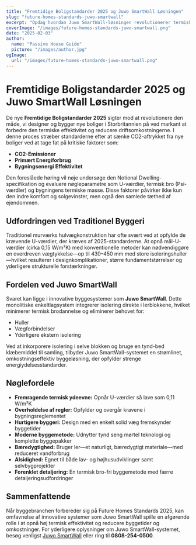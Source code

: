 ```yaml
---
title: "Fremtidige Boligstandarder 2025 og Juwo SmartWall Løsningen"
slug: "future-homes-standards-juwo-smartwall"
excerpt: "Opdag hvordan Juwo SmartWall-løsningen revolutionerer termisk effektivitet og bygningsstandarder for fremtidige boliger."
coverImage: "/images/future-homes-standards-juwo-smartwall.png"
date: "2025-02-03"
author:
  name: "Passive House Guide"
  picture: "/images/author.jpg"
ogImage:
  url: "/images/future-homes-standards-juwo-smartwall.png"
---
```


# Fremtidige Boligstandarder 2025 og Juwo SmartWall Løsningen

De nye **Fremtidige Boligstandarder 2025** sigter mod at revolutionere den måde, vi designer og bygger nye boliger i Storbritannien på ved markant at forbedre den termiske effektivitet og reducere driftsomkostningerne. I denne proces stræber standarderne efter at sænke CO2-aftrykket fra nye boliger ved at tage fat på kritiske faktorer som:

- **CO2-Emissioner**
- **Primært Energiforbrug**
- **Bygningsenergi Effektivitet**

Den foreslåede høring vil nøje undersøge den Notional Dwelling-specifikation og evaluere nøgleparametre som U-værdier, termisk bro (Psi-værdier) og bygningens termiske masse. Disse faktorer påvirker ikke kun den indre komfort og solgevinster, men også den samlede tæthed af ejendommen.

## Udfordringen ved Traditionel Byggeri

Traditionel murværks hulvægkonstruktion har ofte svært ved at opfylde de krævende U-værdier, der kræves af 2025-standarderne. At opnå mål-U-værdier (cirka 0,15 W/m²K) med konventionelle metoder kan nødvendiggøre en overdreven vægtykkelse—op til 430–450 mm med store isoleringshuller—hvilket resulterer i designkomplikationer, større fundamentstørrelser og yderligere strukturelle forstærkninger.

## Fordelen ved Juwo SmartWall

Svaret kan ligge i innovative byggesystemer som **Juwo SmartWall**. Dette monolitiske enkeltlagsystem integrerer isolering direkte i lerblokkene, hvilket minimerer termisk brodannelse og eliminerer behovet for:

- Huller
- Vægforbindelser
- Yderligere ekstern isolering

Ved at inkorporere isolering i selve blokken og bruge en tynd-bed klæbemiddel til samling, tilbyder Juwo SmartWall-systemet en strømlinet, omkostningseffektiv byggeløsning, der opfylder strenge energiydelsesstandarder.

## Nøglefordele

- **Fremragende termisk ydeevne:** Opnår U-værdier så lave som 0,11 W/m²K
- **Overholdelse af regler:** Opfylder og overgår kravene i bygningsreglementet
- **Hurtigere byggeri:** Design med en enkelt solid væg fremskynder byggetider
- **Moderne byggemetode:** Udnytter tynd seng mørtel teknologi og komplette byggepakker
- **Bæredygtighed:** Bruger ler—et naturligt, bæredygtigt materiale—med reduceret vandforbrug
- **Alsidighed:** Egnet til både lav- og højhusudviklinger samt selvbygprojekter
- **Forenklet detaljering:** En termisk bro-fri byggemetode med færre detaljeringsudfordringer

## Sammenfattende

Når byggebranchen forbereder sig på Future Homes Standards 2025, kan omfavnelse af innovative systemer som Juwo SmartWall spille en afgørende rolle i at opnå høj termisk effektivitet og reducere byggetider og omkostninger. For yderligere oplysninger om Juwo SmartWall-systemet, besøg venligst [Juwo SmartWall](http://www.Juwo-SmartWall.co.uk) eller ring til **0808-254-0500**.